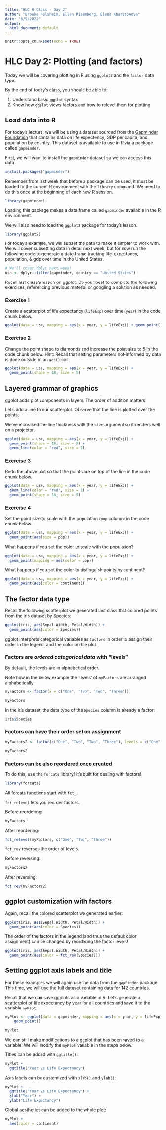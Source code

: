 ```yaml
---
title: "HLC R Class - Day 2"
author: "Brooke Felsheim, Ellen Risemberg, Elena Kharitonova"
date: "6/9/2022"
output:
  html_document: default
---
```


```r
knitr::opts_chunk$set(echo = TRUE)
```

# HLC Day 2: Plotting (and factors)

Today we will be covering plotting in R using `ggplot2` and the `factor` data type. 

By the end of today's class, you should be able to:     

1. Understand basic `ggplot` syntax
2. Know how `ggplot` views factors and how to relevel them for plotting

## Load data into R

For today's lecture, we will be using a dataset sourced from the [Gapminder Foundation](https://www.gapminder.org/) that contains data on life expectency, GDP per capita, and population by country. This dataset is available to use in R via a package called `gapminder`.     

First, we will want to install the `gapminder` dataset so we can access this data.

```r
install.packages("gapminder")
```

Remember from last week that before a package can be used, it must be loaded to the current R environment with the `library` command. We need to do this once at the beginning of each new R session.    
```r
library(gapminder)
```

Loading this package makes a data frame called `gapminder` available in the R environment.      

We will also need to load the `ggplot2` package for today's lesson.
```r
library(ggplot2)
```

For today's example, we will subset the data to make it simpler to work with. We will cover subsetting data in
detail next week, but for now run the following code to generate a data frame tracking life-expectancy, population, & gdp over time in the United States.
```r
# We'll cover dplyr next week!
usa <- dplyr::filter(gapminder, country == "United States")
```

Recall last class's lesson on ggplot. Do your best to complete the following exercises, referencing previous material or googling a solution as needed.

### Exercise 1

Create a scatterplot of life expectancy (`lifeExp`) over time (`year`) in the code chunk below.

```r
ggplot(data = usa, mapping = aes(x = year, y = lifeExp)) + geom_point()
```

### Exercise 2

Change the point shape to diamonds and increase the point size to 5 in the code chunk below. Hint: Recall that setting parameters not-informed by data is done outside of an `aes()` call.

```r
ggplot(data = usa, mapping = aes(x = year, y = lifeExp)) + 
  geom_point(shape = 18, size = 5)
```

## Layered grammar of graphics

ggplot adds plot components in layers. The order of addition matters!      

Let's add a line to our scatterplot. Observe that the line is plotted over the points.

We've increased the line thickness with the `size` argument so it renders well on a projector.
```r
ggplot(data = usa, mapping = aes(x = year, y = lifeExp)) +
  geom_point(shape = 18, size = 5) +
  geom_line(color = "red", size = 1)
```

### Exercise 3
 
 Redo the above plot so that the points are on top of the line in the code chunk below.
 
```r
ggplot(data = usa, mapping = aes(x = year, y = lifeExp)) + 
  geom_line(color = "red", size = 1) + 
  geom_point(shape = 18, size = 5)
```
 
### Exercise 4

Set the point size to scale with the population (`pop` column) in the code chunk below. 

```r
ggplot(data = usa, mapping = aes(x = year, y = lifeExp)) + 
  geom_point(aes(size = pop))
```

What happens if you set the color to scale with the population?     

```r
ggplot(data = usa, mapping = aes(x = year, y = lifeExp)) + 
  geom_point(mapping = aes(color = pop))
```

What happens if you set the color to distinguish points by continent?     

```r
ggplot(data = usa, mapping = aes(x = year, y = lifeExp)) + 
  geom_point(aes(color = continent))
```

## The factor data type

Recall the following scatterplot we generated last class that colored points from the iris dataset by Species:      
```r
ggplot(iris, aes(Sepal.Width, Petal.Width)) +
  geom_point(aes(color = Species))
```

ggplot interprets categorical variables as `factors` in order to assign their order in the legend, and the color on the plot.

### Factors are *ordered categorical data* with "levels"   

By default, the levels are in alphabetical order.

Note how in the below example the 'levels' of `myFactors` are arranged alphabetically.
```r
myFactors <- factor(x = c("One", "Two", "Two", "Three"))

myFactors
```

In the iris dataset, the data type of the `Species` column is already a factor:
```r
iris$Species
```

### Factors can have their order set on assignment

```r
myFactors2 <- factor(c("One", "Two", "Two", "Three"), levels = c("One", "Two", "Three"))

myFactors2
```

### Factors can be also reordered once created

To do this, use the `forcats` library! It's built for dealing with factors!
```r
library(forcats)
```

All forcats functions start with `fct_`.

`fct_relevel` lets you reorder factors.

Before reordering:
```r
myFactors
```
After reordering:
```r
fct_relevel(myFactors, c("One", "Two", "Three"))
```

`fct_rev` reverses the order of levels.     

Before reversing:
```r
myFactors2
```

After reversing:
```r
fct_rev(myFactors2)
```

## ggplot customization with factors

Again, recall the colored scatterplot we generated earlier:
```r
ggplot(iris, aes(Sepal.Width, Petal.Width)) +
  geom_point(aes(color = Species))
```

The order of the factors in the legend (and thus the default color assignment) can be changed by reordering the factor levels!

```r
ggplot(iris, aes(Sepal.Width, Petal.Width)) +
  geom_point(aes(color = fct_rev(Species)))
```


## Setting ggplot axis labels and title

For these examples we will again use the data from the `gapfinder` package. This time, we will use the full dataset containing data for 142 countries. 

Recall that we can save ggplots as a variable in R. Let's generate a scatterplot of life expectancy by year for all countries and save it to the variable `myPlot`. 

```r
myPlot <- ggplot(data = gapminder, mapping = aes(x = year, y = lifeExp)) +
    geom_point()

myPlot
```

We can still make modifications to a ggplot that has been saved to a variable! We will modify the `myPlot` variable in the steps below.

Titles can be added with `ggtitle()`:
```r
myPlot +
  ggtitle("Year vs Life Expectancy")
```

Axis labels can be customized with `xlab()` and `ylab()`:
```r
myPlot +
  ggtitle("Year vs Life Expectancy") +
  xlab("Year") +
  ylab("Life Expectancy")
```

Global aesthetics can be added to the whole plot:
```r
myPlot +
  aes(color = continent)
```





